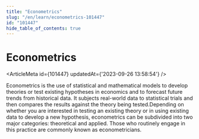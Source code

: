 ```yaml
---
title: "Econometrics"
slug: "/en/learn/econometrics-101447"
id: "101447"
hide_table_of_contents: true
---
```



# Econometrics

<ArticleMeta id={101447} updatedAt={'2023-09-26 13:58:54'} />
<div className='border-solid border-b border-t-0 my-4 border-[var(--ifm-color-gray-300)]' />

Econometrics is the use of statistical and mathematical models to develop theories or test existing hypotheses in economics and to forecast future trends from historical data. It subjects real-world data to statistical trials and then compares the results against the theory being tested.Depending on whether you are interested in testing an existing theory or in using existing data to develop a new hypothesis, econometrics can be subdivided into two major categories: theoretical and applied. Those who routinely engage in this practice are commonly known as econometricians.
